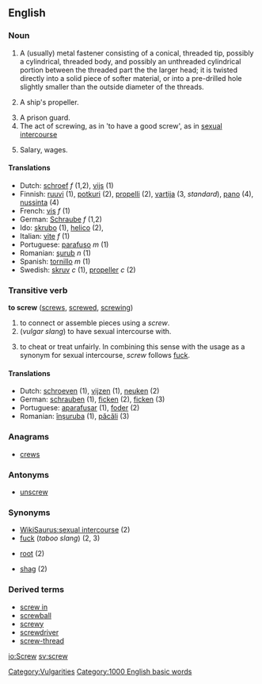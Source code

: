 ==English==

===Noun===
{{en-noun-reg}}

#A (usually) metal fastener consisting of a conical, threaded tip, possibly a cylindrical, threaded body, and possibly an unthreaded cylindrical portion between the threaded part the the larger head; it is twisted directly into a solid piece of softer material, or into a pre-drilled hole slightly smaller than the outside diameter of the threads.
# {{nautical}} A ship's propeller.
#A prison guard.
#The act of screwing, as in 'to have a good screw', as in [[sexual intercourse]]
# {{slang}} Salary, wages.

====Translations====
*Dutch: [[schroef]] ''f'' (1,2), [[vijs]] (1)
*Finnish: [[ruuvi]] (1), [[potkuri]] (2), [[propelli]] (2), [[vartija]] (3, ''standard''), [[pano#Finnish|pano]] (4), [[nussinta]] (4)
*French: [[vis]] ''f'' (1)
*German: [[Schraube]] ''f'' (1,2)
*Ido: [[skrubo]] (1), [[helico]] (2), 
*Italian: [[vite]] ''f'' (1)
*Portuguese: [[parafuso]] ''m'' (1)
*Romanian: [[şurub]] ''n'' (1)
*Spanish: [[tornillo]] ''m'' (1)
*Swedish: [[skruv]] ''c'' (1), [[propeller]] ''c'' (2)

===Transitive verb===
'''to screw''' ([[screws]], [[screwed]], [[screwing]])

#to connect or assemble pieces using a ''screw''.
#(''vulgar slang'') to have sexual intercourse with.
# {{slang}} to cheat or treat unfairly.  In combining this sense with the usage as a synonym for sexual intercourse, ''screw'' follows [[fuck]].

====Translations====
*Dutch: [[schroeven]] (1), [[vijzen]] (1), [[neuken]] (2)
*German: [[schrauben]] (1), [[ficken]] (2), [[ficken]] (3)
*Portuguese: [[aparafusar]] (1), [[foder]] (2)
*Romanian: [[înşuruba]] (1), [[păcăli]] (3)

===Anagrams===
*[[crews]]

===Antonyms===
*[[unscrew]]

===Synonyms===
*[[WikiSaurus:sexual intercourse]] (2)
*[[fuck]] (''taboo slang'') (2, 3)
* {{AU}} [[root]] (2)
* {{UK}} [[shag]] (2)

===Derived terms===
*[[screw in]]
*[[screwball]]
*[[screwy]]
*[[screwdriver]]
*[[screw-thread]]


[[Category:Vulgarities]]
[[Category:1000 English basic words]]

[[io:Screw]]
[[sv:screw]]